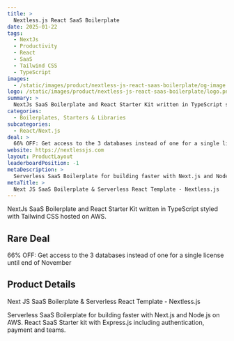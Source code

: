 ```yaml
---
title: >
  Nextless.js React SaaS Boilerplate
date: 2025-01-22
tags:
  - NextJs
  - Productivity
  - React
  - SaaS
  - Tailwind CSS
  - TypeScript
images:
  - /static/images/product/nextless-js-react-saas-boilerplate/og-image.png
logo: /static/images/product/nextless-js-react-saas-boilerplate/logo.png
summary: >
  NextJs SaaS Boilerplate and React Starter Kit written in TypeScript styled with Tailwind CSS hosted on AWS.
categories:
  - Boilerplates, Starters & Libraries
subcategories:
  - React/Next.js
deal: >
  66% OFF: Get access to the 3 databases instead of one for a single license until end of November
website: https://nextlessjs.com
layout: ProductLayout
leaderboardPosition: -1
metaDescription: >
  Serverless SaaS Boilerplate for building faster with Next.js and Node.js on AWS. React SaaS Starter kit with Express.js including authentication, payment and teams.
metaTitle: >
  Next JS SaaS Boilerplate & Serverless React Template - Nextless.js
---
```

NextJs SaaS Boilerplate and React Starter Kit written in TypeScript styled with Tailwind CSS hosted on AWS.

## Rare Deal

66% OFF: Get access to the 3 databases instead of one for a single license until end of November

## Product Details

Next JS SaaS Boilerplate & Serverless React Template - Nextless.js

Serverless SaaS Boilerplate for building faster with Next.js and Node.js on AWS. React SaaS Starter kit with Express.js including authentication, payment and teams.
